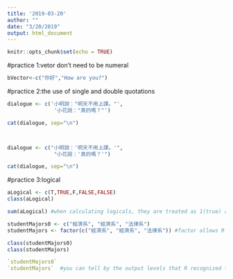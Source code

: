 ```yaml
---
title: '2019-03-20'
author: ""
date: "3/20/2019"
output: html_document
---
```


```r
knitr::opts_chunk$set(echo = TRUE)
```

#practice 1:vetor don't need to be numeral
```r
bVector<-c("你好","How are you?")
```


#practice 2:the use of single and double quotations
```r
dialogue <- c('小明說："明天不用上課。"',
               '小花說："真的嗎？"')

cat(dialogue, sep="\n")



dialogue <- c("小明說：'明天不用上課。'",
               "小花說：'真的嗎？'")

cat(dialogue, sep="\n")
```


#practice 3:logical
```r
aLogical <- c(T,TRUE,F,FALSE,FALSE)
class(aLogical)

sum(aLogical) #when calculating logicals, they are treated as 1(true) and 0(false)
```

```r
studentMajors0 <- c("經濟系", "經濟系", "法律系")
studentMajors <- factor(c("經濟系", "經濟系", "法律系")) #factor allows R to tell the difference between 經濟&法律

class(studentMajors0)
class(studentMajors) 

`studentMajors0` 
`studentMajors`  #you can tell by the output levels that R recognized the difference

```

